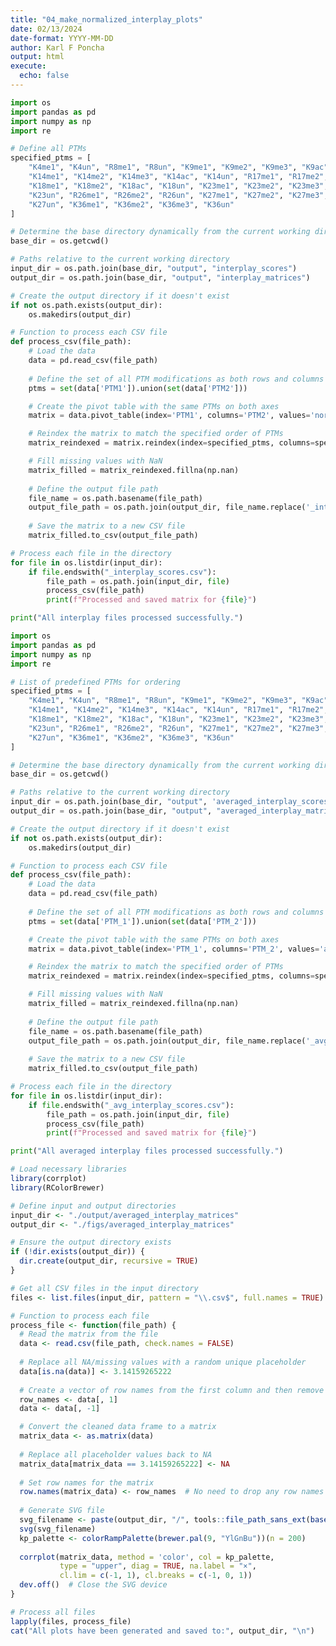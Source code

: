 ```yaml
---
title: "04_make_normalized_interplay_plots"
date: 02/13/2024
date-format: YYYY-MM-DD
author: Karl F Poncha
output: html
execute:
  echo: false
---
```


```python
import os
import pandas as pd
import numpy as np
import re

# Define all PTMs
specified_ptms = [
    "K4me1", "K4un", "R8me1", "R8un", "K9me1", "K9me2", "K9me3", "K9ac", "K9un", 
    "K14me1", "K14me2", "K14me3", "K14ac", "K14un", "R17me1", "R17me2", "R17un", 
    "K18me1", "K18me2", "K18ac", "K18un", "K23me1", "K23me2", "K23me3", "K23ac", 
    "K23un", "R26me1", "R26me2", "R26un", "K27me1", "K27me2", "K27me3", "K27ac", 
    "K27un", "K36me1", "K36me2", "K36me3", "K36un"
]

# Determine the base directory dynamically from the current working directory
base_dir = os.getcwd()

# Paths relative to the current working directory
input_dir = os.path.join(base_dir, "output", "interplay_scores")
output_dir = os.path.join(base_dir, "output", "interplay_matrices")

# Create the output directory if it doesn't exist
if not os.path.exists(output_dir):
    os.makedirs(output_dir)

# Function to process each CSV file
def process_csv(file_path):
    # Load the data
    data = pd.read_csv(file_path)
    
    # Define the set of all PTM modifications as both rows and columns
    ptms = set(data['PTM1']).union(set(data['PTM2']))

    # Create the pivot table with the same PTMs on both axes
    matrix = data.pivot_table(index='PTM1', columns='PTM2', values='normalized_interplay', aggfunc='mean')

    # Reindex the matrix to match the specified order of PTMs
    matrix_reindexed = matrix.reindex(index=specified_ptms, columns=specified_ptms)

    # Fill missing values with NaN
    matrix_filled = matrix_reindexed.fillna(np.nan)
    
    # Define the output file path
    file_name = os.path.basename(file_path)
    output_file_path = os.path.join(output_dir, file_name.replace('_interplay_scores.csv', '_interplay_matrix.csv'))
    
    # Save the matrix to a new CSV file
    matrix_filled.to_csv(output_file_path)

# Process each file in the directory
for file in os.listdir(input_dir):
    if file.endswith("_interplay_scores.csv"):
        file_path = os.path.join(input_dir, file)
        process_csv(file_path)
        print(f"Processed and saved matrix for {file}")

print("All interplay files processed successfully.")

```

```python
import os
import pandas as pd
import numpy as np
import re

# List of predefined PTMs for ordering
specified_ptms = [
    "K4me1", "K4un", "R8me1", "R8un", "K9me1", "K9me2", "K9me3", "K9ac", "K9un", 
    "K14me1", "K14me2", "K14me3", "K14ac", "K14un", "R17me1", "R17me2", "R17un", 
    "K18me1", "K18me2", "K18ac", "K18un", "K23me1", "K23me2", "K23me3", "K23ac", 
    "K23un", "R26me1", "R26me2", "R26un", "K27me1", "K27me2", "K27me3", "K27ac", 
    "K27un", "K36me1", "K36me2", "K36me3", "K36un"
]

# Determine the base directory dynamically from the current working directory
base_dir = os.getcwd()

# Paths relative to the current working directory
input_dir = os.path.join(base_dir, "output", 'averaged_interplay_scores')
output_dir = os.path.join(base_dir, "output", "averaged_interplay_matrices")

# Create the output directory if it doesn't exist
if not os.path.exists(output_dir):
    os.makedirs(output_dir)

# Function to process each CSV file
def process_csv(file_path):
    # Load the data
    data = pd.read_csv(file_path)
    
    # Define the set of all PTM modifications as both rows and columns
    ptms = set(data['PTM_1']).union(set(data['PTM_2']))

    # Create the pivot table with the same PTMs on both axes
    matrix = data.pivot_table(index='PTM_1', columns='PTM_2', values='avg_normalized_interplay', aggfunc='mean')

    # Reindex the matrix to match the specified order of PTMs
    matrix_reindexed = matrix.reindex(index=specified_ptms, columns=specified_ptms)

    # Fill missing values with NaN
    matrix_filled = matrix_reindexed.fillna(np.nan)
    
    # Define the output file path
    file_name = os.path.basename(file_path)
    output_file_path = os.path.join(output_dir, file_name.replace('_avg_interplay_scores.csv', '_avg_interplay_matrix.csv'))
    
    # Save the matrix to a new CSV file
    matrix_filled.to_csv(output_file_path)

# Process each file in the directory
for file in os.listdir(input_dir):
    if file.endswith("_avg_interplay_scores.csv"):
        file_path = os.path.join(input_dir, file)
        process_csv(file_path)
        print(f"Processed and saved matrix for {file}")

print("All averaged interplay files processed successfully.")

```

```r
# Load necessary libraries
library(corrplot)
library(RColorBrewer)

# Define input and output directories
input_dir <- "./output/averaged_interplay_matrices"
output_dir <- "./figs/averaged_interplay_matrices"

# Ensure the output directory exists
if (!dir.exists(output_dir)) {
  dir.create(output_dir, recursive = TRUE)
}

# Get all CSV files in the input directory
files <- list.files(input_dir, pattern = "\\.csv$", full.names = TRUE)

# Function to process each file
process_file <- function(file_path) {
  # Read the matrix from the file
  data <- read.csv(file_path, check.names = FALSE)
  
  # Replace all NA/missing values with a random unique placeholder
  data[is.na(data)] <- 3.14159265222
  
  # Create a vector of row names from the first column and then remove it from data
  row_names <- data[, 1]
  data <- data[, -1]

  # Convert the cleaned data frame to a matrix
  matrix_data <- as.matrix(data)
  
  # Replace all placeholder values back to NA
  matrix_data[matrix_data == 3.14159265222] <- NA
  
  # Set row names for the matrix
  row.names(matrix_data) <- row_names  # No need to drop any row names
  
  # Generate SVG file
  svg_filename <- paste(output_dir, "/", tools::file_path_sans_ext(basename(file_path)), "_corrplot.svg", sep = "")
  svg(svg_filename)
  kp_palette <- colorRampPalette(brewer.pal(9, "YlGnBu"))(n = 200)
  
  corrplot(matrix_data, method = 'color', col = kp_palette,
           type = "upper", diag = TRUE, na.label = "×",
           cl.lim = c(-1, 1), cl.breaks = c(-1, 0, 1))
  dev.off()  # Close the SVG device
}

# Process all files
lapply(files, process_file)
cat("All plots have been generated and saved to:", output_dir, "\n")
```